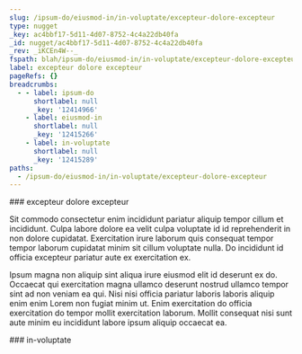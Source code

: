 ```yaml
---
slug: /ipsum-do/eiusmod-in/in-voluptate/excepteur-dolore-excepteur
type: nugget
_key: ac4bbf17-5d11-4d07-8752-4c4a22db40fa
_id: nugget/ac4bbf17-5d11-4d07-8752-4c4a22db40fa
_rev: _iKCEn4W--_
fspath: blah/ipsum-do/eiusmod-in/in-voluptate/excepteur-dolore-excepteur.md
label: excepteur dolore excepteur
pageRefs: {}
breadcrumbs:
  - - label: ipsum-do
      shortlabel: null
      _key: '12414966'
    - label: eiusmod-in
      shortlabel: null
      _key: '12415266'
    - label: in-voluptate
      shortlabel: null
      _key: '12415289'
paths:
  - /ipsum-do/eiusmod-in/in-voluptate/excepteur-dolore-excepteur
---
```


<NuggetArea>
<Nugget slug="/ipsum-do/eiusmod-in/in-voluptate/excepteur-dolore-excepteur" type="nugget" _key="ac4bbf17-5d11-4d07-8752-4c4a22db40fa" _id="nugget/ac4bbf17-5d11-4d07-8752-4c4a22db40fa" _rev="_iKCEn4W--_" fspath="blah/ipsum-do/eiusmod-in/in-voluptate/excepteur-dolore-excepteur.md" label="excepteur dolore excepteur" paths="/ipsum-do/eiusmod-in/in-voluptate/excepteur-dolore-excepteur">
<NuggetBody>
### excepteur dolore excepteur

Sit commodo consectetur enim incididunt pariatur aliquip tempor cillum et incididunt. Culpa labore dolore ea velit culpa voluptate id id reprehenderit in non dolore cupidatat. Exercitation irure laborum quis consequat tempor tempor laborum cupidatat minim sit cillum voluptate nulla. Do incididunt id officia excepteur pariatur aute ex exercitation ex.

Ipsum magna non aliquip sint aliqua irure eiusmod elit id deserunt ex do. Occaecat qui exercitation magna ullamco deserunt nostrud ullamco tempor sint ad non veniam ea qui. Nisi nisi officia pariatur laboris laboris aliquip enim enim Lorem non fugiat minim ut. Enim exercitation do officia exercitation do tempor mollit exercitation laborum. Mollit consequat nisi sunt aute minim eu incididunt labore ipsum aliquip occaecat ea.

</NuggetBody>
<Breadcrumbs>
<Crumbs>
<Crumb _key="12414966" label="ipsum-do" /><Crumb _key="12415266" label="eiusmod-in" /><Crumb _key="12415289" label="in-voluptate" />
</Crumbs>
</Breadcrumbs>
</Nugget>

<NuggetsInbound>
</NuggetsInbound>
<NuggetsOutbound>
</NuggetsOutbound>
</NuggetArea>
<PassagesInbound>
<Passage direction="inbound" type="passage" _key="12415289" _id="passage/12415289" _rev="_iKCEn4O--A" label="in-voluptate" passage="in-voluptate" fspath="blah/ipsum-do/eiusmod-in/in-voluptate" paths="/ipsum-do/eiusmod-in/in-voluptate" slug="/ipsum-do/eiusmod-in/in-voluptate">
<NuggetBody>
### in-voluptate

</NuggetBody>
<Breadcrumbs>
<Crumbs>
<Crumb _key="12414966" label="ipsum-do" /><Crumb _key="12415266" label="eiusmod-in" />
</Crumbs>
</Breadcrumbs>
</Passage>

</PassagesInbound>
<PassagesOutbound>
</PassagesOutbound>